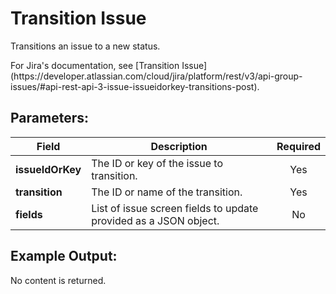 
# Transition Issue

Transitions an issue to a new status.

<Callout type="info">
	For Jira's documentation, see [Transition
	Issue](https://developer.atlassian.com/cloud/jira/platform/rest/v3/api-group-issues/#api-rest-api-3-issue-issueidorkey-transitions-post).
</Callout>

## Parameters:

| Field            | Description                                                      | Required |
| ---------------- | ---------------------------------------------------------------- | :------: |
| **issueIdOrKey** | The ID or key of the issue to transition.                        |   Yes    |
| **transition**   | The ID or name of the transition.                                |   Yes    |
| **fields**       | List of issue screen fields to update provided as a JSON object. |    No    |

## Example Output:

No content is returned.
